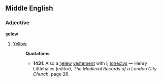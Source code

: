==Middle English==
===Adjective===
'''ȝelew'''
# [[Yellow]].
#:'''Quotations'''
#:*'''1431''': Also a [[ȝelew]] [[vestement]] with ij [[tonecly]]s &mdash; Henry Littlehales (editor), ''The Medieval Records of a London City Church'', page 26.